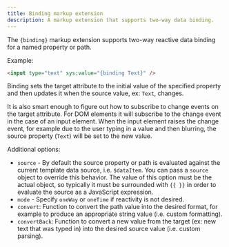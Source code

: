 ```yaml
---
title: Binding markup extension
description: A markup extension that supports two-way data binding.
---
```


The `{binding}` markup extension supports two-way reactive data binding for a named property or path.

Example:
```html
<input type="text" sys:value="{binding Text}" />
```

Binding sets the target attribute to the initial value of the specified property and then updates it
when the source value, ex: `Text`, changes.

It is also smart enough to figure out how to subscribe to change events on the target attribute.
For DOM elements it will subscribe to the change event in the case of an input element. When the input
element raises the change event, for example due to the user typing in a value and then blurring, the
source property (`Text`) will be set to the new value.

Additional options:
- `source` - By default the source property or path is evaluated against the current template data
source, i.e. `$dataItem`. You can pass a `source` object to override this behavior. The value of
this option must be the actual object, so typically it must be surrounded with `{{ }}` in order to
evaluate the source as a JavaScript expression.
- `mode` - Specify `oneWay` or `oneTime` if reactivity is not desired.
- `convert`: Function to convert the path value into the desired format, for example to produce an
appropriate string value (i.e. custom formatting).
- `convertBack`: Function to convert a new value from the target (ex: new text that was typed in)
into the desired source value (i.e. custom parsing).
